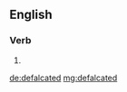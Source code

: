 ==English==

===Verb===
{{head|en}}

# {{en-past of|defalcate}}

[[de:defalcated]]
[[mg:defalcated]]